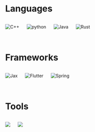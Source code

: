
<style>
  .skills {
    display: flex;
    align-items: center;
  }

  .skills img {
    max-width: 150px; /* Adjust the width as needed */
    margin-right: 20px; /* Add spacing between the image and details */
    margin-bottom: 20px;
  }

  @media (max-width: 768px) {
    .image-and-details {
      flex-direction: column; /* Change to a column layout on small screens */
    }

    .image-and-details img {
      max-width: 100%; /* Make the image responsive */
      margin-right: 0; /* Remove margin for small screens */
    }
  }
</style>

# Languages
<div class="skills">
![C++](images/skills/c++.png)
![python](images/skills/python.png)
![Java](images/skills/java.webp)
![Rust](images/skills/rust.png)
</div>

# Frameworks
<div class="skills">
![Jax](images/skills/jax.png)
![Flutter](images/skills/flutter.png)
![Spring](images/skills/spring.png)
</div>

# Tools
<div class="skills">
![](images/skills/docker.webp)
![](images/skills/postman.png)
</div>